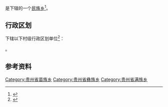 {{中国乡级行政区|52/05/22/215/000}}

'''{{PAGENAMEBASE}}'''是{{PRC admin/fullname|52/05/22/215/000|3}}下辖的一个[[民族乡|民族乡]]<ref>{{PRC admin/ref sgc|{{PRC admin/parent|52/05/22/215/000}}}}</ref>。

== 行政区划 ==
{{PAGENAMEBASE}}下辖以下村级行政区划单位<ref>{{PRC admin/ref sgc|52/05/22/215/000}}</ref>：

{{PRC admin/children|52/05/22/215/000}}。

== 参考资料 ==
{{reflist}}

{{贵州行政区划小作品}}
{{PRC admin/navcat|52/05/22/215/000}}
[[Category:贵州省苗族乡|Category:贵州省苗族乡]]
[[Category:贵州省彝族乡|Category:贵州省彝族乡]]
[[Category:贵州省满族乡|Category:贵州省满族乡]]